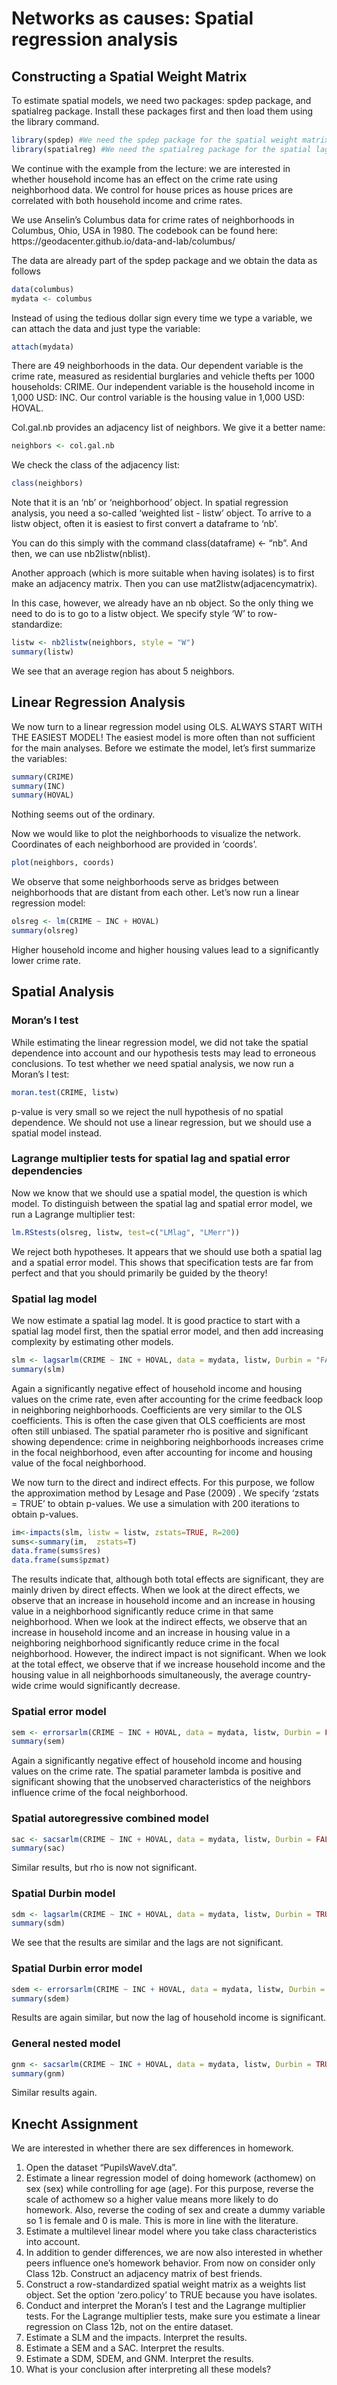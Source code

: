 # Networks as causes: Spatial regression analysis

## Constructing a Spatial Weight Matrix

To estimate spatial models, we need two packages: spdep package, and spatialreg package. Install these packages first and then load them using the library command.

```r

library(spdep) #We need the spdep package for the spatial weight matrix and for the Moran's I test
library(spatialreg) #We need the spatialreg package for the spatial lag and spatial error models

```

We continue with the example from the lecture: 
we are interested in whether household income has an effect on the crime rate using neighborhood data.
We control for house prices as house prices are correlated with both household income and crime rates.

We use Anselin's Columbus data for crime rates of neighborhoods in Columbus, Ohio, USA in 1980.
The codebook can be found here: https://geodacenter.github.io/data-and-lab/columbus/

The data are already part of the spdep package and we obtain the data as follows

```r
data(columbus)
mydata <- columbus
```

Instead of using the tedious dollar sign every time we type a variable, we can attach the data and just type the variable:

```r
attach(mydata)
```

There are 49 neighborhoods in the data.
Our dependent variable is the crime rate, measured as residential burglaries and vehicle thefts per 1000 households: CRIME.
Our independent variable is the household income in 1,000 USD: INC.
Our control variable is the housing value in 1,000 USD: HOVAL.

Col.gal.nb provides an adjacency list of neighbors.
We give it a better name:


```r
neighbors <- col.gal.nb
```

We check the class of the adjacency list:

```r
class(neighbors)
```

Note that it is an 'nb' or 'neighborhood' object.
In spatial regression analysis, you need a so-called 'weighted list - listw' object.
To arrive to a listw object, often it is easiest to first convert a dataframe to 'nb'.

You can do this simply with the command class(dataframe) <- "nb".
And then, we can use nb2listw(nblist).

Another approach (which is more suitable when having isolates) is to first make an adjacency matrix.
Then you can use mat2listw(adjacencymatrix).

In this case, however, we already have an nb object.
So the only thing we need to do is to go to a listw object.
We specify style 'W' to row-standardize:

```r
listw <- nb2listw(neighbors, style = "W")
summary(listw)
```

We see that an average region has about 5 neighbors.

## Linear Regression Analysis

We now turn to a linear regression model using OLS.
ALWAYS START WITH THE EASIEST MODEL! 
The easiest model is more often than not sufficient for the main analyses.
Before we estimate the model, let's first summarize the variables:

```r
summary(CRIME)
summary(INC)
summary(HOVAL)
```

Nothing seems out of the ordinary.

Now we would like to plot the neighborhoods to visualize the network.
Coordinates of each neighborhood are provided in 'coords'.

```r
plot(neighbors, coords)
```

We observe that some neighborhoods serve as bridges between neighborhoods that are distant from each other.
Let's now run a linear regression model:

```r
olsreg <- lm(CRIME ~ INC + HOVAL)
summary(olsreg)
```

Higher household income and higher housing values lead to a significantly lower crime rate.

## Spatial Analysis

### Moran's I test

While estimating the linear regression model, we did not take the spatial dependence into account and our hypothesis tests may lead to erroneous conclusions. To test whether we need spatial analysis, we now run a Moran's I test:

```r
moran.test(CRIME, listw)
```

p-value is very small so we reject the null hypothesis of no spatial dependence.
We should not use a linear regression, but we should use a spatial model instead. 

### Lagrange multiplier tests for spatial lag and spatial error dependencies

Now we know that we should use a spatial model, the question is which model. To distinguish between the spatial lag and spatial error model, we run a Lagrange multiplier test:

```r
lm.RStests(olsreg, listw, test=c("LMlag", "LMerr"))
```

We reject both hypotheses.
It appears that we should use both a spatial lag and a spatial error model.
This shows that specification tests are far from perfect and that you should primarily be guided by the theory!

### Spatial lag model

We now estimate a spatial lag model. It is good practice to start with a spatial lag model first, then the spatial error model, and then add increasing complexity by estimating other models.

```r
slm <- lagsarlm(CRIME ~ INC + HOVAL, data = mydata, listw, Durbin = "FALSE")
summary(slm)
```

Again a significantly negative effect of household income and housing values on the crime rate, even after accounting for the crime feedback loop in neighboring neighborhoods.
Coefficients are very similar to the OLS coefficients.
This is often the case given that OLS coefficients are most often still unbiased.
The spatial parameter rho is positive and significant showing dependence: crime in neighboring neighborhoods increases crime in the focal neighborhood, even after accounting for income and housing value of the focal neighborhood.

We now turn to the direct and indirect effects.
For this purpose, we follow the approximation method by Lesage and Pase (2009) .
We specify 'zstats = TRUE' to obtain p-values.
We use a simulation with 200 iterations to obtain p-values.

```r
im<-impacts(slm, listw = listw, zstats=TRUE, R=200)
sums<-summary(im,  zstats=T)
data.frame(sums$res)
data.frame(sums$pzmat)
```

The results indicate that, although both total effects are significant, they are mainly driven by direct effects.
When we look at the direct effects, we observe that an increase in household income and an increase in housing value in a neighborhood significantly reduce crime in that same neighborhood.
When we look at the indirect effects, we observe that an increase in household income and an increase in housing value in a neighboring neighborhood significantly reduce crime in the focal neighborhood. However, the indirect impact is not significant.
When we look at the total effect, we observe that if we increase household income and the housing value in all neighborhoods simultaneously, the average country-wide crime would significantly decrease.

### Spatial error model

```r
sem <- errorsarlm(CRIME ~ INC + HOVAL, data = mydata, listw, Durbin = FALSE)
summary(sem)
```

Again a significantly negative effect of household income and housing values on the crime rate.
The spatial parameter lambda is positive and significant showing that the unobserved characteristics of the neighbors influence crime of the focal neighborhood.

### Spatial autoregressive combined model

```r
sac <- sacsarlm(CRIME ~ INC + HOVAL, data = mydata, listw, Durbin = FALSE)
summary(sac)
```

Similar results, but rho is now not significant.

### Spatial Durbin model

```r
sdm <- lagsarlm(CRIME ~ INC + HOVAL, data = mydata, listw, Durbin = TRUE)
summary(sdm)
```

We see that the results are similar and the lags are not significant.

### Spatial Durbin error model

```r
sdem <- errorsarlm(CRIME ~ INC + HOVAL, data = mydata, listw, Durbin = TRUE)
summary(sdem)
```

Results are again similar, but now the lag of household income is significant.

### General nested model

```r
gnm <- sacsarlm(CRIME ~ INC + HOVAL, data = mydata, listw, Durbin = TRUE)
summary(gnm)
```

Similar results again.

## Knecht Assignment

We are interested in whether there are sex differences in homework.

1. Open the dataset "PupilsWaveV.dta".
2. Estimate a linear regression model of doing homework (acthomew) on sex (sex) while controlling for age (age). For this purpose, reverse the scale of acthomew so a higher value means more likely to do homework. Also, reverse the coding of sex and create a dummy variable so 1 is female and 0 is male. This is more in line with the literature.
3. Estimate a multilevel linear model where you take class characteristics into account.
4. In addition to gender differences, we are now also interested in whether peers influence one’s homework behavior. From now on consider only Class 12b. Construct an adjacency matrix of best friends. 
5. Construct a row-standardized spatial weight matrix as a weights list object. Set the option 'zero.policy' to TRUE because you have isolates.
6. Conduct and interpret the Moran's I test and the Lagrange multiplier tests. For the Lagrange multiplier tests, make sure you estimate a linear regression on Class 12b, not on the entire dataset.
7. Estimate a SLM and the impacts. Interpret the results.
8. Estimate a SEM and a SAC. Interpret the results.
9. Estimate a SDM, SDEM, and GNM. Interpret the results.
10. What is your conclusion after interpreting all these models?